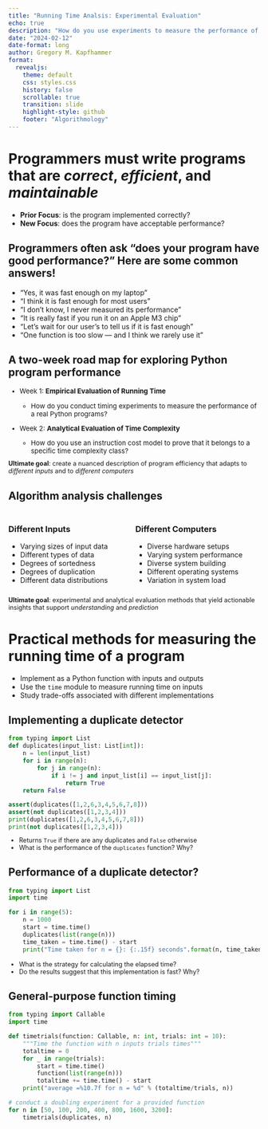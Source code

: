 ```yaml
---
title: "Running Time Analsis: Experimental Evaluation"
echo: true
description: "How do you use experiments to measure the performance of a Python program?"
date: "2024-02-12"
date-format: long
author: Gregory M. Kapfhammer
format:
  revealjs:
    theme: default
    css: styles.css
    history: false
    scrollable: true
    transition: slide
    highlight-style: github
    footer: "Algorithmology"
---
```


<!-- Note: the source code in this slide deck demonstrates that Quarto leverages
previously defined functions in later-defined code blocks. This means that source
code on later slides can assume existence of functions in prior slides! -->

# Programmers must write programs that are *correct*, *efficient*, and *maintainable*

::: incremental

- **Prior Focus**: is the program implemented correctly?
- **New Focus**: does the program have acceptable performance?

:::

## Programmers often ask "does your program have good performance?" Here are some common answers!

::: {.incremental .fade-right}

- "Yes, it was fast enough on my laptop"
- "I think it is fast enough for most users"
- "I don't know, I never measured its performance"
- "It is really fast if you run it on an Apple M3 chip"
- "Let's wait for our user's to tell us if it is fast enough"
- "One function is too slow --- and I think we rarely use it"

:::

## A two-week road map for exploring Python program performance

::: {.fragment .fade-right style="margin-top: 0.25em; font-size: 0.95em;"}

- Week 1: **Empirical Evaluation of Running Time**

    - How do you conduct timing experiments to measure the performance of a
    real Python programs?

- Week 2: **Analytical Evaluation of Time Complexity**

    - How do you use an instruction cost model to prove that it belongs to a
    specific time complexity class?

:::

::: {.fragment .fade .boxed-content style="margin-top: -0.25em; font-size: 0.9em;"}

**Ultimate goal**: create a nuanced description of program efficiency that
adapts to *different inputs* and to *different computers*

:::

## Algorithm analysis challenges 

::: {.columns style="margin-top: 1.25em;"}

::: {.fragment .column .fade style="margin-top: 0.25em;"}

### Different Inputs

- Varying sizes of input data
- Different types of data
- Degrees of sortedness
- Degrees of duplication
- Different data distributions

:::

::: {.fragment .column style="margin-top: 0.25em;"}

### Different Computers

- Diverse hardware setups
- Varying system performance
- Diverse system building
- Different operating systems
- Variation in system load

:::

:::

::: {.fragment .fade .boxed-content style="margin-top: -0.25em; font-size: 0.9em;"}

**Ultimate goal**: experimental and analytical evaluation methods that yield
actionable insights that support *understanding* and *prediction*

:::

# Practical methods for measuring the running time of a program

::: {.fragment .fade-right}

- Implement as a Python function with inputs and outputs
- Use the `time` module to measure running time on inputs
- Study trade-offs associated with different implementations

:::

## Implementing a duplicate detector

```python
from typing import List
def duplicates(input_list: List[int]):
    n = len(input_list)
    for i in range(n):
        for j in range(n):
            if i != j and input_list[i] == input_list[j]:
                return True
    return False

assert(duplicates([1,2,6,3,4,5,6,7,8]))
assert(not duplicates([1,2,3,4]))
print(duplicates([1,2,6,3,4,5,6,7,8]))
print(not duplicates([1,2,3,4]))
```

::: {.fragment .fade-left style="margin-top: -0.25em; font-size: 0.9em;"}

- Returns `True` if there are any duplicates and `False` otherwise
- What is the performance of the `duplicates` function? Why?

:::

## Performance of a duplicate detector?

::: {style="font-size: 1em;"}

```python
from typing import List
import time

for i in range(5):
    n = 1000
    start = time.time()
    duplicates(list(range(n)))
    time_taken = time.time() - start
    print("Time taken for n = {}: {:.15f} seconds".format(n, time_taken))
```

:::

::: {.fragment .fade-left style="margin-top: 0.25em; font-size: 0.9em;"}

- What is the strategy for calculating the elapsed time?
- Do the results suggest that this implementation is fast? Why?

:::

## General-purpose function timing

::: {style="font-size: 1em;"}

```python
from typing import Callable
import time

def timetrials(function: Callable, n: int, trials: int = 10):
    """Time the function with n inputs trials times"""
    totaltime = 0
    for _ in range(trials):
        start = time.time()
        function(list(range(n)))
        totaltime += time.time() - start
    print("average =%10.7f for n = %d" % (totaltime/trials, n))

# conduct a doubling experiment for a provided function
for n in [50, 100, 200, 400, 800, 1600, 3200]:
    timetrials(duplicates, n)
```

:::
